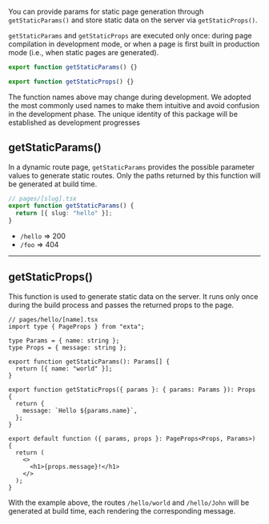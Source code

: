 You can provide params for static page generation through `getStaticParams()` and store static data on the server via `getStaticProps()`.

`getStaticParams` and `getStaticProps` are executed only once: during page compilation in development mode, or when a page is first built in production mode (i.e., when static pages are generated).

```ts
export function getStaticParams() {}

export function getStaticProps() {}
```

<Box type="info">
  The function names above may change during development. We adopted the most
  commonly used names to make them intuitive and avoid confusion in the
  development phase. The unique identity of this package will be established as
  development progresses
</Box>

## getStaticParams()

In a dynamic route page, `getStaticParams` provides the possible parameter values to generate static routes.
Only the paths returned by this function will be generated at build time.

```ts
// pages/[slug].tsx
export function getStaticParams() {
  return [{ slug: "hello" }];
}
```

- `/hello` => <Badge type="tip">200</Badge>
- `/foo` => <Badge type="error">404</Badge>

---

## getStaticProps()

This function is used to generate static data on the server.
It runs only once during the build process and passes the returned props to the page.

```tsx
// pages/hello/[name].tsx
import type { PageProps } from "exta";

type Params = { name: string };
type Props = { message: string };

export function getStaticParams(): Params[] {
  return [{ name: "world" }];
}

export function getStaticProps({ params }: { params: Params }): Props {
  return {
    message: `Hello ${params.name}`,
  };
}

export default function ({ params, props }: PageProps<Props, Params>) {
  return (
    <>
      <h1>{props.message}!</h1>
    </>
  );
}
```

With the example above, the routes `/hello/world` and `/hello/John` will be generated at build time, each rendering the corresponding message.
